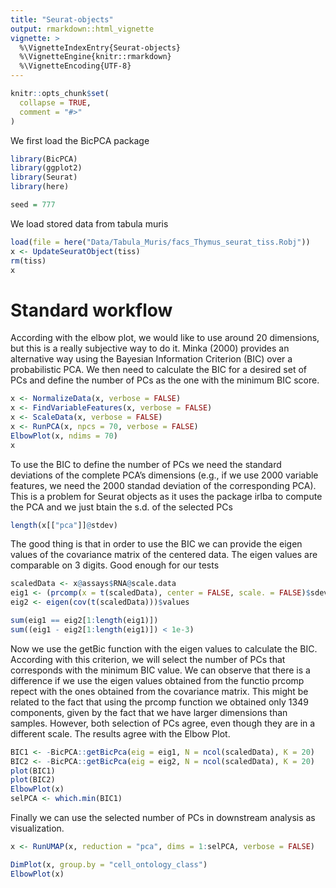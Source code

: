 ```yaml
---
title: "Seurat-objects"
output: rmarkdown::html_vignette
vignette: >
  %\VignetteIndexEntry{Seurat-objects}
  %\VignetteEngine{knitr::rmarkdown}
  %\VignetteEncoding{UTF-8}
---
```


```r
knitr::opts_chunk$set(
  collapse = TRUE,
  comment = "#>"
)
```

We first load the BicPCA package

```r
library(BicPCA)
library(ggplot2)
library(Seurat)
library(here)

seed = 777
```

We load stored data from tabula muris

```r

load(file = here("Data/Tabula_Muris/facs_Thymus_seurat_tiss.Robj"))
x <- UpdateSeuratObject(tiss)
rm(tiss)
x
```

# Standard workflow

According with the elbow plot, we would like to use around 20 dimensions, but this is a really subjective way to do it. Minka (2000) provides an alternative way using the Bayesian Information Criterion (BIC) over a probabilistic PCA. We then need to calculate the BIC for a desired set of PCs and define the number of PCs as the one with the minimum BIC score.

```r
x <- NormalizeData(x, verbose = FALSE)
x <- FindVariableFeatures(x, verbose = FALSE)
x <- ScaleData(x, verbose = FALSE)
x <- RunPCA(x, npcs = 70, verbose = FALSE)
ElbowPlot(x, ndims = 70)
x
```

To use the BIC to define the number of PCs we need the standard deviations of the complete PCA's dimensions (e.g., if we use 2000 variable features, we need the 2000 standad deviation of the corresponding PCA).  This is a problem for Seurat objects as it uses the package irlba to compute the PCA and we just btain the s.d. of the selected PCs  

```r
length(x[["pca"]]@stdev)
```

The good thing is that in order to use the BIC we can provide the eigen values of the covariance matrix of the centered data. The eigen values are comparable on 3 digits. Good enough for our tests

```r
scaledData <- x@assays$RNA@scale.data
eig1 <- (prcomp(x = t(scaledData), center = FALSE, scale. = FALSE)$sdev)^2
eig2 <- eigen(cov(t(scaledData)))$values

sum(eig1 == eig2[1:length(eig1)])
sum((eig1 - eig2[1:length(eig1)]) < 1e-3)
```

Now we use the getBic function with the eigen values to calculate the BIC. According with this criterion, we will select the number of PCs that corresponds with the minimum BIC value. We can observe that there is a difference if we use the eigen values obtained from the functio prcomp repect with the ones obtained from the covariance matrix. This might be related to the fact that using the prcomp function we obtained only 1349 components, given by the fact that we have larger dimensions than samples. However, both selection of PCs agree, even though they are in a different scale. The results agree with the Elbow Plot.

```r
BIC1 <- -BicPCA::getBicPca(eig = eig1, N = ncol(scaledData), K = 20)
BIC2 <- -BicPCA::getBicPca(eig = eig2, N = ncol(scaledData), K = 20)
plot(BIC1)
plot(BIC2)
ElbowPlot(x)
selPCA <- which.min(BIC1)
```

Finally we can use the selected number of PCs in downstream analysis as visualization. 

```r
x <- RunUMAP(x, reduction = "pca", dims = 1:selPCA, verbose = FALSE)
```

```r
DimPlot(x, group.by = "cell_ontology_class")
ElbowPlot(x)
```












